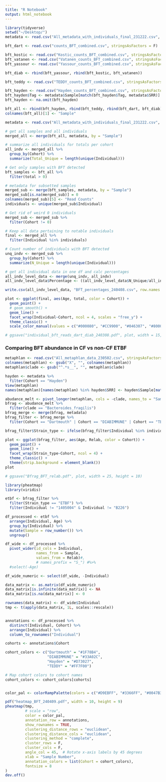 ```yaml
---
title: "R Notebook"
output: html_notebook
---
```


```r
library(tidyverse)
setwd("~/Desktop/")
metadata <- read.csv("All_metadata_with_individuals_final_231222.csv", stringsAsFactors = F)

bft_dart <- read.csv("counts_BFT_combined.csv", stringsAsFactors = F)

bft_kostic <- read.csv("Kostic_counts_BFT_combined.csv", stringsAsFactors = F)
bft_vatanen <- read.csv("Vatanen_counts_BFT_combined.csv", stringsAsFactors = F)
bft_yassour <- read.csv("Yassour_counts_BFT_combined.csv", stringsAsFactors = F)

bft_diab <- rbind(bft_yassour, rbind(bft_kostic, bft_vatanen))

bft_teddy <- read.csv("TEDDY_counts_BFT_combined.csv", stringsAsFactors = F)

bft_hayden <- read.csv("Hayden_counts_BFT_combined.csv", stringsAsFactors = F)
bft_hayden$Tag <- metadata$Sample[match(bft_hayden$Tag, metadata$SRR)]
bft_hayden <- na.omit(bft_hayden)

bft_all <- rbind(bft_hayden, rbind(bft_teddy, rbind(bft_dart, bft_diab)))
colnames(bft_all)[1] <- "Sample"

metadata <- read.csv("All_metadata_with_individuals_final_231222.csv", stringsAsFactors = F)

# get all samples and all individuals
merged_all <- merge(bft_all, metadata, by = "Sample")

# summarize all individuals for totals per cohort
all_indv <- merged_all %>%
  group_by(Cohort) %>%
  summarize(Total_Unique = length(unique(Individual)))

# Get only samples with BFT detected
bft_samples <- bft_all %>%
  filter(total > 0)

# metadata for subsetted samples
merged_sub <- merge(bft_samples, metadata, by = "Sample")
merged_sub[is.na(merged_sub)] = 0
colnames(merged_sub)[5] <- "Read Counts"
individuals <- unique(merged_sub$Individual)

# Get rid of weird 0 individuals 
merged_sub <- merged_sub %>%
  filter(Cohort != 0)

# Keep all data pertaining to notable individuals
final <- merged_all %>%
  filter(Individual %in% individuals)

# Count number of individuals with BFT detected
unq_indv <- merged_sub %>%
  group_by(Cohort) %>%
  summarize(N_Unique = length(unique(Individual)))

# get all individual data in one df and calc percentages 
all_indv_level_data <- merge(unq_indv, all_indv)
all_indv_level_data$Percentage <- ((all_indv_level_data$N_Unique/all_indv_level_data$Total_Unique)*100)

write.csv(all_indv_level_data, "BFT_percentages_240408.csv", row.names = F)

plot <- ggplot(final, aes(Age, total, color = Cohort)) +
  geom_point() +
  # geom_smooth() +
  geom_line() +
  facet_wrap(Individual~Cohort, ncol = 4, scales = "free_y") +
  theme_classic() +
  scale_color_manual(values = c("#000080", "#CC9900", "#046307", "#800020"))

# ggsave("individual_bft_reads_dart_diab_240308.pdf", plot, width = 15, height = 15)

```

### Comparing BFT abundance in CF vs non-CF ETBF
```r
metaphlan <- read.csv("All_metaphlan_data_230502.csv", stringsAsFactors = F)
colnames(metaphlan) <- gsub("X", "", colnames(metaphlan))
metaphlan$clade <- gsub("^.*s__", "", metaphlan$clade)

hayden <- metadata %>%
  filter(Cohort == "Hayden")
View(metaphlan)
names(metaphlan)[names(metaphlan) %in% hayden$SRR] <- hayden$Sample[match(names(metaphlan)[names(metaphlan) %in% hayden$SRR], hayden$SRR)]

abudance_melt <- pivot_longer(metaphlan, cols = -clade, names_to = "Sample", values_to = "Relab")
bfrag <- abudance_melt %>%
  filter(clade == "Bacteroides_fragilis")
bfrag_merge <- merge(bfrag, metadata)
bfrag_filter <- bfrag_merge %>%
  filter(Cohort == "Dartmouth" | Cohort == "DIABIMMUNE" | Cohort == "TEDDY" | Cohort == "Hayden")

bfrag_filter$Strain_type <- ifelse(bfrag_filter$Individual %in% individuals, "ETBF", "NTBF")

plot <- ggplot(bfrag_filter, aes(Age, Relab, color = Cohort)) +
  geom_point() +
  geom_line() +
  facet_wrap(Strain_type~Cohort, ncol = 4) +
  theme_classic() +
  theme(strip.background = element_blank())
plot

# ggsave("Bfrag_BFT_relab.pdf", plot, width = 25, height = 10)
```

```r
library(pheatmap)
library(viridis)

etbf <- bfrag_filter %>%
  filter(Strain_type == "ETBF") %>%
  filter(Individual != "1405004" & Individual != "B226")

df_processed <- etbf %>%
  arrange(Individual, Age) %>%
  group_by(Individual) %>%
  mutate(Sample = row_number()) %>%
  ungroup()

df_wide <- df_processed %>%
  pivot_wider(id_cols = Individual,
              names_from = Sample,
              values_from = Relab)#,
              # names_prefix = "S_") #%>%
  #select(-Age)

df_wide_numeric <- select(df_wide, -Individual)

data_matrix <- as.matrix(df_wide_numeric)
data_matrix[is.infinite(data_matrix)] <- NA
data_matrix[is.na(data_matrix)] <- 0

rownames(data_matrix) <- df_wide$Individual
tmp <- t(apply(data_matrix, 1L, scales::rescale))


annotations <- df_processed %>%
  distinct(Individual, Cohort) %>%
  arrange(Individual) %>%
  column_to_rownames("Individual")

cohorts <- annotations$Cohort

cohort_colors <- c("Dartmouth" = "#1F78B4",
                   "DIABIMMUNE" = "#33A02C",
                   "Hayden" = "#D73027",
                   "TEDDY" = "#FF7F00")

# Map cohort colors to cohort names
cohort_colors <- cohort_colors[cohorts]


color_pal <- colorRampPalette(colors = c("#D9EBFF", "#3366FF", "#0047B3"))(100)

pdf("heatmap_BFT_240409.pdf", width = 10, height = 9)
pheatmap(tmp,
         # scale = "row",
         color = color_pal,
         annotation_row = annotations,
         show_rownames = TRUE,
         clustering_distance_rows = "euclidean",
         clustering_distance_cols = "euclidean",
         clustering_method = "complete",
         cluster_rows = F,
         cluster_cols = F,
         angle_col = 45,  # Rotate x-axis labels by 45 degrees
         xlab = "Sample Number",
         annotation_colors = list(Cohort = cohort_colors),
         fontsize = 8
)
dev.off()

```

